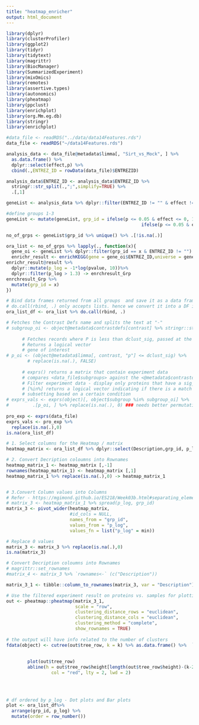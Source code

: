 ```yaml
---
title: "heatmap_enricher"
output: html_document
---
```


```r
library(dplyr)
library(clusterProfiler)
library(ggplot2)
library(tidyr)
library(tidytext)
library(magrittr)
library(BiocManager)
library(SummarizedExperiment)
library(mixOmics)
library(remotes)
library(assertive.types)
library(autonomics)
library(pheatmap)
library(ppclust)
library(enrichplot)
library(org.Mm.eg.db)
library(stringr)
library(enrichplot)
```

```r
#data_file <- readRDS("../data/data14Features.rds")
data_file <- readRDS("~/data14Features.rds")

```

```r
analysis_data <- data_file@metadata$limma[, "Sirt_vs_Mock", ] %>%
  as.data.frame() %>%
  dplyr::select(effect,p) %>%
  cbind(.,ENTREZ_ID = rowData(data_file)$ENTREZID)

analysis_data$ENTREZ_ID <- analysis_data$ENTREZ_ID %>%
  stringr::str_split(.,";",simplify=TRUE) %>%
  .[,1]

geneList <- analysis_data %>% dplyr::filter(ENTREZ_ID != "" & effect != "") %>%   dplyr::select(ENTREZ_ID,effect,p)

#define groups 1-3
geneList <- mutate(geneList, grp_id = ifelse(p <= 0.05 & effect <= 0, 1,
                                                   ifelse(p <= 0.05 & effect >= 0, 2, 3)))

```


```r
no_of_grps <- geneList$grp_id %>% unique() %>% .[!is.na(.)]

ora_list <- no_of_grps %>% lapply(., function(x){
  gene_oi <- geneList %>% dplyr::filter(grp_id == x & ENTREZ_ID != "")
  enrichr_result <- enrichKEGG(gene = gene_oi$ENTREZ_ID,universe = geneList$ENTREZ_ID,organism ='mmu',pvalueCutoff = 0.05)
enrichr_result@result %>%
  dplyr::mutate(p_log = -1*log(pvalue, 10))%>%
  dplyr::filter(p_log > 1.3) -> enrchresult_Grp
enrchresult_Grp %>% 
  mutate(grp_id = x)
})

# Bind data frames returned from all groups  and save it as a data frame
# do.call(rbind, .) only accepts lists. hence we convert it into a DF in the next line
ora_list_df <- ora_list %>% do.call(rbind, .)
```

```r
# Fetches the Contrast Defs name and splits the text at "-"
# subgroup_oi <- object@metadata$contrastdefs[contrast] %>% stringr::str_split("-", simplify = TRUE)
      
      # Fetches records where P is less than dclust_sig, passed at the begining
      # Returns a logical vector
      # gene of interest 
# p_oi <- (object@metadata$limma[, contrast, "p"] <= dclust_sig) %>%
        # replace(is.na(.), FALSE)
      
      # exprs() returns a matrix that contain experiment data
      # compares <data_file$subgroups> against the <@metadata$contrastdefs>
      # Filter experiment data - display only proteins that have a sig_level > 0.05
      # [%in%] returns a logical vector indicating if there is a match or not for its left operand
      # subsetting based on a certain condition
# exprs_vals <- exprs(object)[, object$subgroup %in% subgroup_oi] %>%
#         .[p_oi, ] %>% replace(is.na(.), 0) ### needs better permutation of NAs
      
pro_exp <- exprs(data_file)
exprs_vals <- pro_exp %>%
  replace(is.na(.),0)
is.na(ora_list_df)

# 1. Select columns for the Heatmap / matrix
heatmap_matrix <- ora_list_df %>% dplyr::select(Description,grp_id, p_log)

# 2. Convert Decription coloumns into Rownames
heatmap_matrix_1 <- heatmap_matrix [,-1]
rownames(heatmap_matrix_1) <- heatmap_matrix [,1]
heatmap_matrix_1 %>% replace(is.na(.),0) -> heatmap_matrix_1


# 3.Convert Column values into Columns
# Refer - https://mgimond.github.io/ES218/Week03b.html#separating_elements_in_one_column_into_separate_columns
# matrix_3 <- heatmap_matrix_1 %>% spread(p_log, grp_id)
matrix_3 <- pivot_wider(heatmap_matrix, 
                        #id_cols = NULL,
                        names_from = "grp_id", 
                        values_from = "p_log",
                        values_fn = list("p_log" = min)) 

# Replace 0 values
matrix_3 <- matrix_3 %>% replace(is.na(.),0)
is.na(matrix_3)

# Convert Decription coloumns into Rownames
# magrittr::set_rownames
#matrix_4 <- matrix_3 %>% `rownames<-` (c("Description")) 

matrix_3_1 <- tibble::column_to_rownames(matrix_3, var = "Description") 

# Use the filtered experiment result on proteins vs. samples for plotting
out <- pheatmap::pheatmap(matrix_3_1, 
                          scale = "row",
                          clustering_distance_rows = "euclidean",
                          clustering_distance_cols = "euclidean",
                          clustering_method = "complete", 
                          show_rownames = TRUE)
      
# the output will have info related to the number of clusters 
fdata(object) <- cutree(out$tree_row, k = k) %>% as.data.frame() %>%  `colnames<-`(c("clust_dclust")) %>% tibble::rownames_to_column(var = "feature_id") %>% dplyr::left_join(fdata(object), ., by = "feature_id")
      
    
        plot(out$tree_row)
        abline(h = out$tree_row$height[length(out$tree_row$height)-(k-2)], 
                 col = "red", lty = 2, lwd = 2)
     
      
  

```











```r
# df ordered by p_log - Dot plots and Bar plots
plot <- ora_list_df%>%
  arrange(grp_id, p_log) %>%
  mutate(order = row_number())

```
